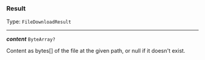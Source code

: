


### Result

Type: `FileDownloadResult`

---

***content*** `ByteArray?`

Content as bytes[] of the file at the given path, or null if it doesn't exist.


